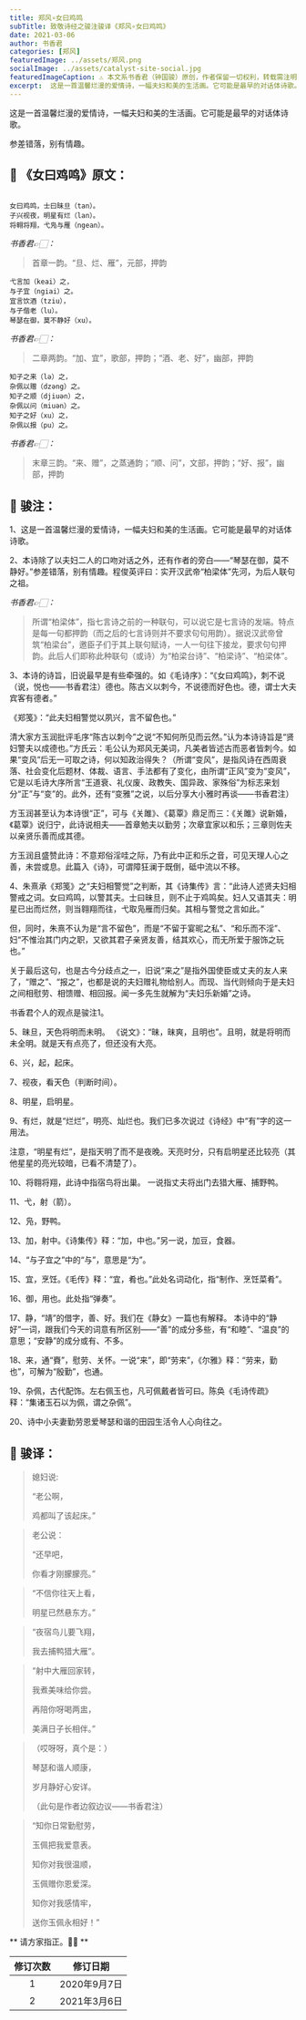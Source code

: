```yaml
---
title: 郑风∘女曰鸡鸣
subTitle: 致敬诗经之骏注骏译《郑风∘女曰鸡鸣》 
date: 2021-03-06 
author: 书香君
categories: [郑风]
featuredImage: ../assets/郑风.png
socialImage: ../assets/catalyst-site-social.jpg
featuredImageCaption: ⚠️️ 本文系书香君（钟国骏）原创，作者保留一切权利，转载需注明出处。
excerpt:  这是一首温馨烂漫的爱情诗，一幅夫妇和美的生活画。它可能是最早的对话体诗歌。  参差错落，别有情趣。   
---
```


这是一首温馨烂漫的爱情诗，一幅夫妇和美的生活画。它可能是最早的对话体诗歌。

参差错落，别有情趣。

## 🌼 《女曰鸡鸣》原文：
```

女曰鸡鸣，士曰昧旦（tan）。
子兴视夜，明星有烂（lan）。
将翱将翔，弋凫与雁（ngean）。

```
*书香君👉🏻：* 

> 首章一韵。“旦、烂、雁”，元部，押韵

```
弋言加（keai）之，
与子宜（ngiai）之。
宜言饮酒（tziu），
与子偕老（lu）。
琴瑟在御，莫不静好（xu）。

```
*书香君👉🏻：* 

> 二章两韵。“加、宜”，歌部，押韵；“酒、老、好”，幽部，押韵

```
知子之来（lə）之，
杂佩以赠（dzəng）之。
知子之顺（djiuən）之，
杂佩以问（miuən）之。
知子之好（xu）之，
杂佩以报（pu）之。

```
*书香君👉🏻：* 

> 末章三韵。“来、赠”，之蒸通韵；“顺、问”，文部，押韵；“好、报”，幽部，押韵

## 🍁️ 骏注：

1、这是一首温馨烂漫的爱情诗，一幅夫妇和美的生活画。它可能是最早的对话体诗歌。

2、本诗除了以夫妇二人的口吻对话之外，还有作者的旁白——“琴瑟在御，莫不静好。”参差错落，别有情趣。程俊英评曰：实开汉武帝“柏梁体”先河，为后人联句之祖。

*书香君👉🏻：* 

> 所谓“柏梁体”，指七言诗之前的一种联句，可以说它是七言诗的发端。特点是每一句都押韵（而之后的七言诗则并不要求句句用韵）。据说汉武帝曾筑“柏梁台”，邀臣子们于其上联句赋诗，一人一句往下接龙，要求句句押韵。此后人们即称此种联句（或诗）为“柏梁台诗”、“柏梁诗”、“柏梁体”。

3、本诗的诗旨，旧说最早是有些牵强的。如《毛诗序》：“《女曰鸡鸣》，刺不说（说，悦也——书香君注）德也。陈古义以刺今，不说德而好色也。德，谓士大夫宾客有德者。”

《郑笺》：“此夫妇相警觉以夙兴，言不留色也。”

清大家方玉润批评毛序“陈古以刺今”之说“不知何所见而云然。”认为本诗诗旨是“贤妇警夫以成德也。”方氏云：毛公认为郑风无美词，凡美者皆述古而恶者皆刺今。如果“变风”后无一可取之诗，何以知政治得失？（所谓“变风”，是指风诗在西周衰落、社会变化后题材、体裁、语言、手法都有了变化，由所谓“正风”变为“变风”，它是以毛诗大序所言“王道衰、礼仪废、政教失、国异政、家殊俗”为标志来划分“正”与“变”的。此外，还有“变雅”之说，以后分享大小雅时再谈——书香君注）

方玉润甚至认为本诗很“正”，可与《关雎》、《葛覃》鼎足而三：《关雎》说新婚，《葛覃》说归宁，此诗说相夫——首章勉夫以勤劳；次章宜家以和乐；三章则佐夫以亲贤乐善而成其德。

方玉润且盛赞此诗：不意郑俗淫哇之际，乃有此中正和乐之音，可见天理人心之善，未尝或息。此篇入《诗》，可谓障狂澜于既倒，砥中流以不移。

4、朱熹承《郑笺》之“夫妇相警觉”之判断，其《诗集传》言：“此诗人述贤夫妇相警戒之词。女曰鸡鸣，以警其夫。士曰昧旦，则不止于鸡鸣矣。妇人又语其夫：明星已出而烂然，则当翱翔而往，弋取凫雁而归矣。其相与警觉之言如此。”

但，同时，朱熹不认为是“言不留色”，而是“不留于宴昵之私”、“和乐而不淫”、妇“不惟治其门内之职，又欲其君子亲贤友善，结其欢心，而无所爱于服饰之玩也。”

关于最后这句，也是古今分歧点之一，旧说“来之”是指外国使臣或丈夫的友人来了，“赠之”、“报之”，也都是说的夫妇赠礼物给别人。而现、当代则倾向于是夫妇之间相慰劳、相馈赠、相回报。闻一多先生就解为“夫妇乐新婚”之诗。

书香君个人的观点是骏注1。

5、昧旦，天色将明而未明。 《说文》：“昧，昧爽，且明也”。且明，就是将明而未全明。就是天有点亮了，但还没有大亮。

6、兴，起，起床。

7、视夜，看天色（判断时间）。

8、明星，启明星。

9、有烂，就是“烂烂”，明亮、灿烂也。我们已多次说过《诗经》中“有”字的这一用法。

注意，“明星有烂”，是指天明了而不是夜晚。天亮时分，只有启明星还比较亮（其他星星的亮光较暗，已看不清楚了）。

10、将翱将翔，此诗中指宿鸟将出巢。 一说指丈夫将出门去猎大雁、捕野鸭。

11、弋，射（箭）。

12、凫，野鸭。

13、加，射中。《诗集传》释：“加，中也。”另一说，加豆，食器。

14、“与子宜之”中的“与”，意思是“为”。

15、宜，烹饪。《毛传》释：“宜，肴也。”此处名词动化，指“制作、烹饪菜肴”。

16、御，用也。此处指“弹奏”。

17、静，“靖”的借字，善、好。我们在《静女》一篇也有解释。
本诗中的“静好”一词，跟我们今天的词意有所区别——“善”的成分多些，有“和睦”、“温良”的意思；“安静”的成分或有、不多。

18、来，通“賚”，慰劳、关怀。一说“来”，即“劳来”，《尔雅》释：“劳来，勤也”，可解为“殷勤”，也通。

19、杂佩，古代配饰。左右佩玉也，凡可佩戴者皆可曰。陈奂《毛诗传疏》释：“集诸玉石以为佩，谓之杂佩”。

20、诗中小夫妻勤劳恩爱琴瑟和谐的田园生活令人心向往之。

## 🍁️ 骏译：

> 媳妇说:
> 
> “老公啊，
> 
> 鸡都叫了该起床。”

> 老公说：
> 
> “还早吧，
> 
> 你看才刚朦朦亮。”

> “不信你往天上看，
> 
> 明星已然悬东方。”

> “夜宿鸟儿要飞翔，
> 
> 我去捕鸭猎大雁”。

> “射中大雁回家转，
> 
> 我煮美味给你尝。
> 
> 再陪你呀喝两盅，
> 
> 美满日子长相伴。”

> （哎呀呀，真个是：）
> 
> 琴瑟和谐人顺康，
> 
> 岁月静好心安详。
> 
> （此句是作者边叙边议——书香君注）

> “知你日常勤慰劳，
> 
> 玉佩把我爱意表。
> 
> 知你对我很温顺，
> 
> 玉佩赠你恩爱深。
> 
> 知你对我感情牢，
> 
> 送你玉佩永相好！”

** 请方家指正。🙏🏻 **

| 修订次数      | 修订日期 | 
|   :----: |    :----:   | 
| 1    | 2020年9月7日       | 
| 2    | 2021年3月6日       | 
